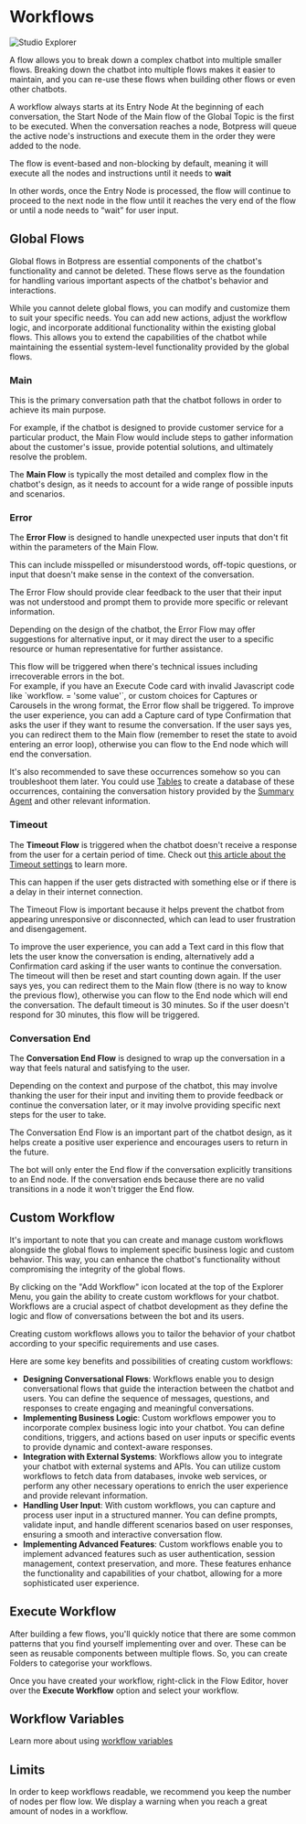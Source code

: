
# Workflows

![Studio Explorer](/docs/content/studio-workflows.png)

A flow allows you to break down a complex chatbot into multiple smaller flows. Breaking down the chatbot into multiple flows makes it easier to maintain, and you can re-use these flows when building other flows or even other chatbots.

A workflow always starts at its Entry Node At the beginning of each conversation, the Start Node of the Main flow of the Global Topic is the first to be executed. When the conversation reaches a node, Botpress will queue the active node's instructions and execute them in the order they were added to the node.

The flow is event-based and non-blocking by default, meaning it will execute all the nodes and instructions until it needs to **wait**

In other words, once the Entry Node is processed, the flow will continue to proceed to the next node in the flow until it reaches the very end of the flow or until a node needs to “wait” for user input.

## Global Flows

Global flows in Botpress are essential components of the chatbot's functionality and cannot be deleted. These flows serve as the foundation for handling various important aspects of the chatbot's behavior and interactions.

While you cannot delete global flows, you can modify and customize them to suit your specific needs. You can add new actions, adjust the workflow logic, and incorporate additional functionality within the existing global flows. This allows you to extend the capabilities of the chatbot while maintaining the essential system-level functionality provided by the global flows.

### Main

This is the primary conversation path that the chatbot follows in order to achieve its main purpose.

For example, if the chatbot is designed to provide customer service for a particular product, the Main Flow would include steps to gather information about the customer's issue, provide potential solutions, and ultimately resolve the problem.

The **Main Flow** is typically the most detailed and complex flow in the chatbot's design, as it needs to account for a wide range of possible inputs and scenarios.

### Error

The **Error Flow** is designed to handle unexpected user inputs that don't fit within the parameters of the Main Flow.

This can include misspelled or misunderstood words, off-topic questions, or input that doesn't make sense in the context of the conversation.

The Error Flow should provide clear feedback to the user that their input was not understood and prompt them to provide more specific or relevant information.

Depending on the design of the chatbot, the Error Flow may offer suggestions for alternative input, or it may direct the user to a specific resource or human representative for further assistance.

<Callout>
  This flow will be triggered when there's technical issues including irrecoverable errors in the bot. <br />
  For example, if you have an Execute Code card with invalid Javascript code like `workflow. = 'some value'`, or custom choices
  for Captures or Carousels in the wrong format, the Error flow shall be triggered.
</Callout>

<Callout type="info">
  To improve the user experience, you can add a Capture card of type Confirmation that asks the user if they want to resume the conversation. If the user says yes, you can redirect them to the Main flow (remember to reset the state to avoid entering an error loop), otherwise you can flow to the End node which will end the conversation.

It's also recommended to save these occurrences somehow so you can troubleshoot them later. You could use [Tables](./tables) to create a database of these occurrences, containing the conversation history provided by the [Summary Agent](./agents/#summary-agent) and other relevant information.

</Callout>

### Timeout

The **Timeout Flow** is triggered when the chatbot doesn't receive a response from the user for a certain period of time. Check out [this article about the Timeout settings](./chatbot-settings/#inactivity-timeout-minutes) to learn more.

This can happen if the user gets distracted with something else or if there is a delay in their internet connection.

The Timeout Flow is important because it helps prevent the chatbot from appearing unresponsive or disconnected, which can lead to user frustration and disengagement.

<Callout type="info">
  To improve the user experience, you can add a Text card in this flow that lets the user know the conversation is
  ending, alternatively add a Confirmation card asking if the user wants to continue the conversation. The timeout will
  then be reset and start counting down again. If the user says yes, you can redirect them to the Main flow (there is no
  way to know the previous flow), otherwise you can flow to the End node which will end the conversation.
</Callout>

<Callout type="note">
  The default timeout is 30 minutes. So if the user doesn't respond for 30 minutes, this flow will be triggered.
</Callout>

### Conversation End

The **Conversation End Flow** is designed to wrap up the conversation in a way that feels natural and satisfying to the user.

Depending on the context and purpose of the chatbot, this may involve thanking the user for their input and inviting them to provide feedback or continue the conversation later, or it may involve providing specific next steps for the user to take.

The Conversation End Flow is an important part of the chatbot design, as it helps create a positive user experience and encourages users to return in the future.

<Callout>
  The bot will only enter the End flow if the conversation explicitly transitions to an End node. If the conversation ends because there are no valid transitions in a node it won't trigger the End flow.
</Callout>

## Custom Workflow

It's important to note that you can create and manage custom workflows alongside the global flows to implement specific business logic and custom behavior. This way, you can enhance the chatbot's functionality without compromising the integrity of the global flows.

By clicking on the "Add Workflow" icon located at the top of the Explorer Menu, you gain the ability to create custom workflows for your chatbot. Workflows are a crucial aspect of chatbot development as they define the logic and flow of conversations between the bot and its users.

Creating custom workflows allows you to tailor the behavior of your chatbot according to your specific requirements and use cases.

Here are some key benefits and possibilities of creating custom workflows:

- **Designing Conversational Flows**: Workflows enable you to design conversational flows that guide the interaction between the chatbot and users. You can define the sequence of messages, questions, and responses to create engaging and meaningful conversations.
- **Implementing Business Logic**: Custom workflows empower you to incorporate complex business logic into your chatbot. You can define conditions, triggers, and actions based on user inputs or specific events to provide dynamic and context-aware responses.
- **Integration with External Systems**: Workflows allow you to integrate your chatbot with external systems and APIs. You can utilize custom workflows to fetch data from databases, invoke web services, or perform any other necessary operations to enrich the user experience and provide relevant information.
- **Handling User Input**: With custom workflows, you can capture and process user input in a structured manner. You can define prompts, validate input, and handle different scenarios based on user responses, ensuring a smooth and interactive conversation flow.
- **Implementing Advanced Features**: Custom workflows enable you to implement advanced features such as user authentication, session management, context preservation, and more. These features enhance the functionality and capabilities of your chatbot, allowing for a more sophisticated user experience.

## Execute Workflow

After building a few flows, you'll quickly notice that there are some common patterns that you find yourself implementing over and over. These can be seen as reusable components between multiple flows. So, you can create Folders to categorise your workflows.

Once you have created your workflow, right-click in the Flow Editor, hover over the **Execute Workflow** option and select your workflow.

## Workflow Variables

Learn more about using [workflow variables](./variables/#workflow-variables)

## Limits

In order to keep workflows readable, we recommend you keep the number of nodes per flow low. We display a warning when you reach a great amount of nodes in a workflow.
